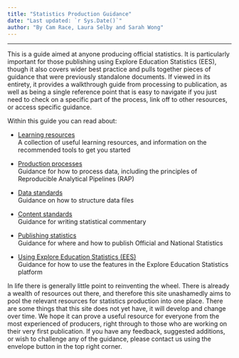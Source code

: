 ```yaml
---
title: "Statistics Production Guidance"
date: "Last updated: `r Sys.Date()`"
author: "By Cam Race, Laura Selby and Sarah Wong"
---
```


---


This is a guide aimed at anyone producing official statistics. It is particularly important for those publishing using Explore Education Statistics (EES), though it also covers wider best practice and pulls together pieces of guidance that were previously standalone documents. If viewed in its entirety, it provides a walkthrough guide from processing to publication, as well as being a single reference point that is easy to navigate if you just need to check on a specific part of the process, link off to other resources, or access specific guidance.

Within this guide you can read about: 

* [Learning resources](l+d.html)  
A collection of useful learning resources, and information on the recommended tools to get you started

* [Production processes](rap.html)  
Guidance for how to process data, including the principles of Reproducible Analytical Pipelines (RAP)

* [Data standards](ud.html)  
Guidance on how to structure data files

* [Content standards](cd.html)  
Guidance for writing statistical commentary

* [Publishing statistics](pub.html)  
Guidance for where and how to publish Official and National Statistics

* [Using Explore Education Statistics (EES)](ees.html)  
Guidance for how to use the features in the Explore Education Statistics platform


In life there is generally little point to reinventing the wheel. There is already a wealth of resources out there, and therefore this site unashamedly aims to pool the relevant resources for statistics production into one place. There are some things that this site does not yet have, it will develop and change over time. We hope it can prove a useful resource for everyone from the most experienced of producers, right through to those who are working on their very first publication. If you have any feedback, suggested additions, or wish to challenge any of the guidance, please contact us using the envelope button in the top right corner.
